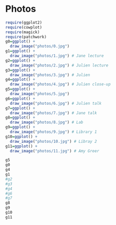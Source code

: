 # Photos {#photos .unnumbered}

```r
require(ggplot2)
require(cowplot)
require(magick)
require(patchwork)
g0=ggplot() + 
  draw_image("photos/0.jpg") 
g1=ggplot() + 
  draw_image("photos/1.jpg") # Jane lecture
g2=ggplot() +
  draw_image("photos/2.jpg") # Julien lecture
g3=ggplot() +
  draw_image("photos/3.jpg") # Julien 
g4=ggplot() +
  draw_image("photos/4.jpg") # Julien close-up
g5=ggplot() +
  draw_image("photos/5.jpg") 
g6=ggplot() +
  draw_image("photos/6.jpg") # Julien talk
g7=ggplot() +
  draw_image("photos/7.jpg") # Jane talk
g8=ggplot() +
  draw_image("photos/8.jpg") # Lab
g9=ggplot() +
  draw_image("photos/9.jpg") # Library 1
g10=ggplot() +
  draw_image("photos/10.jpg") # Libray 2
g11=ggplot() +
  draw_image("photos/11.jpg") # Amy Greer
```
```r
g5
g0
g4
g1
#g2
#g3
#g4
#g6
#g7
g8
g9
g10
g11
```